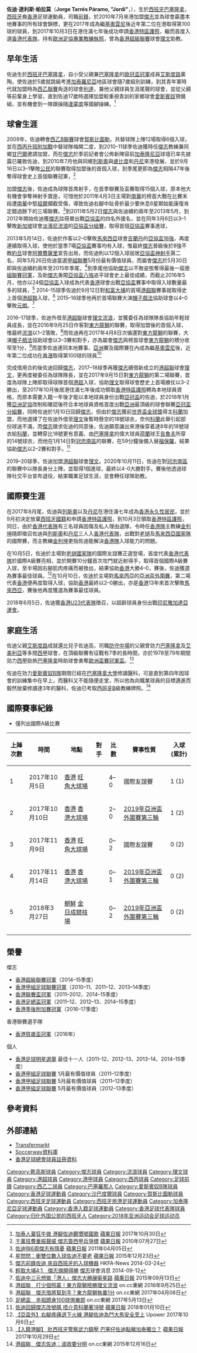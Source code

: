 {{spanish name 2|first=Tarrés|second=Páramo}}
{{Infobox football biography 
| name           = 佐迪 <br> Jordi Tarrés
| image          = Jordi Tarrés Páramo.JPG
| fullname       = Jorge Tarres Paramo
| nickname       = Uncle Jordi
| birth_date     = {{birth date and age|1981|3|16}} 
| birth_place    = [[西班牙|西班牙]]，[[巴塞隆拿|巴塞隆拿]]
| height         = {{height|m=1.79}}
| position       = [[前鋒_(足球)|前鋒]]、[[進攻中場|進攻中場]]
| currentclub = 
| youthyears1    = 
| youthclubs1    = 
| years1  = 1997–1999
| clubs1  = [[伊瓜拉達足球會|伊瓜拉達]]
| caps1   = 2
| goals1  = 0
| years2  = 1999–2002
| clubs2  = [[愛斯賓奴體育會|愛斯賓奴B隊]]
| caps2   = 26
| goals2  = 2
| years3  = 2000–2001
| clubs3  = → [[哥尼拿體育會|哥尼拿]]
| caps3   = 20
| goals3  = 8
| years4  = 2002–2004
| clubs4  = [[薩瓦德爾足球俱樂部|沙巴度爾]]
| caps4   = 75
| goals4  = 27
| years5  = 2004–2005
| clubs5  = [[靴高斯足球會|靴高斯]]
| caps5   = 15
| goals5  = 3
| years6  = 2005–2007
| clubs6  = [[泰拿沙足球會|泰拿沙]]
| caps6   = 62
| goals6  = 11
| years7  = 2007–2008
| clubs7  = [[洛爾卡體育足球俱樂部|洛爾卡]]
| caps7   = 28
| goals7  = 2
| years8  = 2008–2009
| clubs8  = [[愛斯賓奴體育會|愛斯賓奴B隊]]
| caps8   = 19
| goals8  = 10
| years9  = 2009–2010
| clubs9  = [[賀斯比圖勒體育中心|賀斯比圖勒]]
| caps9   = 20
| goals9  = 12
| years10 = 2010–2019
| clubs10 = [[傑志體育會|傑志]]
| caps10  = 92
| goals10 = 48
| years11 = 2016–2017
| clubs11 = → [[香港流浪足球會|理文流浪]] 
| caps11  = 21
| goals11 = 13
| years12 = 2017
| clubs12 = → [[理文足球會|理文]]
| caps12  = 8
| goals12 = 1
| years13 = 2019–2020
| clubs13 = [[理文足球會|理文]]
| caps13  = 16
| goals13 = 6
| nationalyears1 = 2018
| nationalteam1  = [[香港奧運足球代表隊|香港U23]]
| nationalcaps1  = 4
| nationalgoals1 = 2
| nationalyears2 = 2017–2018
| nationalteam2  = [[香港足球代表隊|香港]]
| nationalcaps2  = 5
| nationalgoals2 = 2
| manageryears1 = 2020–2021
| managerclubs1 = [[理文足球會|理文]]（助教）
| pcupdate = 
| ntupdate = 
}}

'''佐迪·達利斯·帕拉莫'''（'''Jorge Tarrés Páramo, "Jordi" '''，{{bd|1981年|3月16日}}），生於[[西班牙|西班牙]][[巴塞隆拿|巴塞隆拿]]，[[西班牙|西班牙]]裔[[香港|香港]]足球運動員，司職[[前鋒_(足球)|前鋒]]，於2010年7月來港加盟[[傑志體育會|傑志]]並為球會贏盡本地賽事的所有球會錦標，更在2017年成為繼[[基奧雲尼·施華|基奧雲尼]]後近年第二位在港取得第100球的球員，到2017年10月3日在港住滿七年後成功申請[[香港特區護照|香港特區護照]]，繼而首度入選[[香港足球代表隊|香港代表隊]]，持有[[歐洲足球協會聯盟|歐洲足協專業教練執照]]，曾為[[香港超級聯賽|香港超級聯賽]]球會[[理文足球會|理文]]助教。

==早年生活== 
佐迪生於[[西班牙|西班牙]][[巴塞隆拿|巴塞隆拿]]，自小受父親兼[[巴塞隆拿足球會|巴塞隆拿]]的[[歐洲盃賽冠軍盃|歐冠盃冠軍]]成員[[艾斯度路·達利斯|艾斯度路]]薰陶，使佐迪於5歲就跳級考進[[加泰羅尼亞|加泰羅尼亞]]地區球會隨7歲組別訓練，到其青年軍時代就加盟時為[[西班牙乙組足球聯賽|西乙聯賽]]角逐的球會[[利達體育會|利達]]，兼他父親球員生涯尾聲的球會，並從父親等前輩身上學習，直到佐迪17歲時選擇加盟較重視青訓的家鄉球會[[愛斯賓奴體育會|愛斯賓奴]]預備組，並有機會到一隊跟操隨[[魯爾·達蒙度|達蒙度]]等國腳操練。<ref>[https://hk.sports.appledaily.com/sports/daily/article/20171030/20198530 加泰人棄狂牛做 港腳佐迪聽慣噓國歌] {{Wayback|url=https://hk.sports.appledaily.com/sports/daily/article/20171030/20198530 |date=20180110175315 }} [[蘋果日報|蘋果日報]] 2017年10月30日</ref>

==球會生涯==
2009年，佐迪轉會[[西班牙足球乙二級聯賽|西乙B聯賽]]球會[[賀斯比圖勒體育中心|賀斯比圖勒]]，共替球隊上陣12場取得6個入球，並在[[西班牙丙組足球聯賽|西丙升班附加戰]]中替球隊梅開二度，到2010–11球季佐迪獲時任[[傑志體育會|傑志]]教練兼同鄉[[荷西·甘巴爾|甘巴爾]]邀請加盟，而在[[傑志體育會|傑志]]於季前記者會公佈新陣容前[[加泰隆尼亞|加泰隆尼亞]]球壇已率先披露已羅致佐迪，到2010年7月他與同鄉[[費蘭度·列斯奧|列斯奧]]與[[盧比度·羅沙達|盧比度]]和[[丹尼·簡斯拿|丹尼]]來港發展，並於9月16日以3–1擊敗[[公民足球隊|公民]]的聯賽取得加盟後的首個入球，到季尾更即為[[傑志體育會|傑志]]相隔47年後奪得球會史上首個聯賽冠軍，<ref>[http://hk.apple.nextmedia.com/sports/art/20100727/14281315 千萬班費重振聲威 傑志簽西甲兵爭標] {{Wayback|url=http://hk.apple.nextmedia.com/sports/art/20100727/14281315 |date=20160513200405 }} [[蘋果日報|蘋果日報]] 2010年07月27日</ref>

加盟[[傑志體育會|傑志]]後，佐迪成為球隊首席射手，在首季聯賽及盃賽取得15個入球，原本他大有機會爭奪神射手寶座，可惜他於2011年4月3日主場對[[南華足球隊|南華]]的榜首大戰在比賽末段遭[[南華足球隊|南華]]中堅[[祖爾|祖爾]]攔截受傷，導致佐迪右腳中趾骨折最少要休息6星期始能康復肯定錯過餘下的三場聯賽。<ref>[http://hk.apple.nextmedia.com/template/apple/art_main.php?iss_id=20110405&sec_id=25391&subsec_id=25392&art_id=15138231 佐迪唞6周傑志有隱憂] {{Wayback|url=http://hk.apple.nextmedia.com/template/apple/art_main.php?iss_id=20110405&sec_id=25391&subsec_id=25392&art_id=15138231 |date=20110407224009 }} [[蘋果日報|蘋果日報]] 2011年04月05日</ref>到2011年5月2日[[傑志體育會|傑志]]與佐迪續約兩年至2013年5月，到2012年開始佐迪獲[[傑志體育會|傑志]]註冊單出戰[[亞洲足協盃|亞協盃]]的四名外援名，並在同年3月6日以3–1擊敗[[新加坡|新加坡]]球會[[淡濱尼流浪足球會|淡濱尼流浪]]的[[2012年亞洲足協盃|亞協盃分組賽]]，取得首個[[亞協盃|亞協盃]]賽事進球，

2013年5月14日，佐迪於作客以2–0擊敗[[馬來西亞|馬來西亞]]球會[[吉蘭丹足球協會|吉蘭丹]]的[[2013年亞洲足協盃|亞協盃16強]]，再度連續取得入球，使他於當季7場[[2013年亞洲足協盃|亞協盃]]賽事均有入球，惟最終[[傑志體育會|傑志]]晉級後於8強不敵[[約旦|約旦]]球會[[阿爾費薩里體育會|阿爾費薩里]]宣告出局，而佐迪則以12個入球屈居[[2013年亞洲足協盃|亞協盃神射手]]第二名，同年5月26日佐迪當選[[香港甲組足球聯賽|甲組聯賽]]5月份最有價值球員，而屬會[[傑志體育會|傑志]]於5月30日即與佐迪續約兩年至2015年季尾，<ref>[http://hk.apple.nextmedia.com/sports/art/20151223/19422664 星閃閃：衝雙位數入球佐迪不要老] {{Wayback|url=http://hk.apple.nextmedia.com/sports/art/20151223/19422664 |date=20160602231402 }} [[蘋果日報|蘋果日報]] 2015年12月23日</ref>到季尾他協助[[傑志體育會|傑志]]以不敗姿態奪得最後一屆[[2013–14年香港甲組足球聯賽|甲組聯賽冠軍]]，及助[[傑志體育會|傑志]]勇闖[[2014年亞洲足協盃|亞協盃八強]]追平球會史上最佳成績，而截止2016年5月，他亦以24個[[亞協盃|亞協盃]]入球成為代表[[香港|香港]]球會出戰[[亞協盃|亞協盃]]賽事中取得入球數量最多的球員，<ref>[https://www.hkfa.com/news_details/11678 傑志前鋒佐迪 來自西班牙的入球機器] {{Wayback|url=https://www.hkfa.com/news_details/11678 |date=20160605061123 }} HKFA-News 2014-03-24</ref> 2014–15球季佐迪於9月12日對[[大埔足球會|和富大埔]]的首場[[港超聯|港超聯]]賽事就取得史上首個[[港超聯|港超聯]]入球，<ref>[http://www.kitchee.com/news.php?id=171 輕取大埔4:1　傑志旗開得勝] {{Wayback|url=http://www.kitchee.com/news.php?id=171 |date=20160415214438 }} [[傑志|傑志]]球會消息 2014-09-12</ref> 2015–16球季他再於首場聯賽大演[[帽子戲法|帽子戲法]]協助球會以4–0擊敗[[元朗足球會|元朗]]。<ref>[http://hk.apple.nextmedia.com/sports/art/20150913/19293679 佐迪中三元想做「港人」傑志大勝展衞冕路] {{Wayback|url=http://hk.apple.nextmedia.com/sports/art/20150913/19293679 |date=20160602230740 }} [[蘋果日報|蘋果日報]] 2015年09月13日</ref>

2016–17球季，佐迪外借至[[港超聯|港超聯]]球會[[香港流浪足球會|理文流浪]]，並獲委任為球隊隊長協助年輕球員成長，並在2016年9月25日作客對[[東方足球隊|東方龍獅]]的聯賽，取得加盟後的首個入球，惟最終[[香港流浪足球會|流浪]]以1–2落敗，<ref>[http://hk.on.cc/hk/bkn/cnt/sport/20160925/bkn-20160925192407439-0925_00882_001.html 港超聯　打少個照贏！東方龍獅險勝理文流浪] {{Wayback|url=http://hk.on.cc/hk/bkn/cnt/sport/20160925/bkn-20160925192407439-0925_00882_001.html |date=20160927111255 }} on.cc東網 2016年9月25日</ref>而佐迪再在2017年4月8日次循還對[[東方足球隊|東方龍獅]]的聯賽，大演[[帽子戲法|帽子戲法]]協助球會以3–3賽和對手，亦為屬會[[傑志體育會|傑志]]與榜首球會[[東方龍獅|東方龍獅]]的積分收窄至1分，<ref>[http://hk.on.cc/hk/bkn/cnt/sport/20170408/bkn-20170408221646191-0408_00882_001.html 港超聯　傑志借將幫到手？東方龍獅執番1分] {{Wayback|url=http://hk.on.cc/hk/bkn/cnt/sport/20170408/bkn-20170408221646191-0408_00882_001.html |date=20170415013423 }} on.cc東網 2017年04月08日</ref>而當季佐迪連同本地賽事、[[亞洲|亞洲]]賽及國際賽在內成為繼[[基奧雲尼·施華|基奧雲尼]]後，近年第二位成功在[[香港|香港]]取得第100球的球員<ref>[http://hk.on.cc/hk/bkn/cnt/sport/20170513/bkn-20170513225301314-0513_00882_001.html 足總盃　辛祖躋身100球俱樂部] {{Wayback|url=http://hk.on.cc/hk/bkn/cnt/sport/20170513/bkn-20170513225301314-0513_00882_001.html |date=20170805182258 }} on.cc東網 2017年5月13日</ref>

完成借用合約後佐迪回歸[[傑志體育會|傑志]]，2017–18球季再獲[[傑志體育會|傑志]]續借新成立的[[港超聯|港超聯]]球會[[理文足球會|理文]]，更再度被委任為球隊隊長，並在2017年9月15日對[[東方龍獅|東方龍獅]]的第二場聯賽，首度為球隊上陣即取得球隊首個[[港超|港超]]入球，協助[[理文足球會|理文]]取得球會歷史上首場勝仗以3–2勝出，至2017年10月後居港住滿七年後成功領取[[香港特區護照|香港特區護照]]轉為本地球員資格，而原本需要入籍一年後才能以本地球員身份出戰[[亞足聯冠軍聯賽|亞冠盃]]的佐迪，於2018年1月獲[[亞洲足球協會|亞洲足協]]改制和確認後符合本地球員資格首度出戰[[亞洲|亞洲]]最頂級的球會聯賽[[2018年亞足聯冠軍聯賽|亞冠盃分組賽]]，同時佐迪於1月10日回歸[[傑志體育會|傑志]]，但由於[[傑志體育會|傑志]]獲前[[世界盃金球獎|世界盃金球獎]]得主[[迪亞高·科蘭|科蘭]]加盟，而他選擇了在佐迪外借至[[理文足球會|理文]]後暫時懸空的18號球衣，奈何[[迪亞高·科蘭|科蘭]]此舉引起部份球迷不滿，而[[傑志體育會|傑志]]徵求佐迪的同意後，佐迪願意讓出來港後穿着達8年的18號球衣給[[迪亞高·科蘭|科蘭]]，並轉穿比18號更有意義、由[[巴塞隆拿足球會|巴塞隆拿]]的偉大球員[[荷蘭|荷蘭]]球王[[约翰·克鲁伊夫|告魯夫]]所穿的14號球衣，而他在1月14日對[[南區足球會|冠忠南區]]的聯賽，在59分鐘後備入替[[福保羅|福保羅]]，結果協助[[傑志體育會|傑志]]以2–2賽和對手。<ref>[https://hk.sports.appledaily.com/sports/realtime/article/20180110/57689724 佐迪回歸傑志改號碼 唔介意科蘭著18號] {{Wayback|url=https://hk.sports.appledaily.com/sports/realtime/article/20180110/57689724 |date=20180110175200 }} [[蘋果日報|蘋果日報]] 2018年01月10日</ref>

2019–20球季，佐迪加盟[[港超聯|港超聯]]球會[[理文足球會|理文]]。2020年10月11日，佐迪在對[[冠忠南區|冠忠南區]]的聯賽中以隊長身分上陣，並取得1個進球，最終以4-0大勝對手。賽後他透過球隊社交平台宣布退役，結束職業足球生涯，並會轉任球隊助教。

==國際賽生涯==
在2017年8月尾，佐迪與[[費蘭度·列斯奧|列斯奧]]以及[[丹尼·簡斯拿|丹尼]]在港住滿七年成為[[香港永久性居民|香港永久性居民]]，並於9月初決定放棄[[歐盟護照|西班牙國籍]]和申請[[香港特區護照|香港特區護照]]，到10月3日領取[[香港特區護照|香港特區護照]]，同日，由於[[香港足球代表隊|香港代表隊]]有三名球員因傷及私人理由退隊，令時任[[香港足球代表隊|香港隊]]主教練[[金判坤|金判坤]]隨即徵召佐迪與[[費蘭度·列斯奧|列斯奧]]和[[丹尼·簡斯拿|丹尼]]三人入[[香港足球代表隊|香港代表隊]]，出戰對[[老撾國家足球隊|老撾]]及[[馬來西亞|馬來西亞國家隊]]的國際賽，而主教練[[金判坤|金判坤]]更指佐迪能解決[[香港足球代表隊|香港隊]]入球能力的問題。

在10月5日，佐迪於主場對[[老撾國家足球隊|老撾國家隊]]的國際友誼賽正選登場，首度代表[[香港足球代表隊|香港代表隊]]於國際A級賽亮相，並於開賽10分鐘首次攻門就近射得手，取得首個國際A級賽入球，至半場因右腳肌肉疼痛而被換出，結果協助[[香港足球代表隊|香港]]大勝4–0，賽後，佐迪獲選為賽事最佳球員。<ref>[https://www.upower.com.hk/article/110511-%E3%80%90%E4%BA%9E%E7%9B%83%E5%A4%96%E3%80%91%E5%8F%B3%E8%85%B3%E7%96%BC%E7%97%9B%E9%80%80%E4%B8%8B%E7%81%AB%E7%B7%9A-%E6%B8%AF%E8%85%B3%E4%BD%90%E8%BF%AA%E7%82%BA%E9%AC%A5%E5%A4%A7%E9%A6%AC%E5%AE%89 【亞盃外】右腳疼痛退下火線 港腳佐迪為鬥大馬安全至上] {{Wayback|url=https://www.upower.com.hk/article/110511-%E3%80%90%E4%BA%9E%E7%9B%83%E5%A4%96%E3%80%91%E5%8F%B3%E8%85%B3%E7%96%BC%E7%97%9B%E9%80%80%E4%B8%8B%E7%81%AB%E7%B7%9A-%E6%B8%AF%E8%85%B3%E4%BD%90%E8%BF%AA%E7%82%BA%E9%AC%A5%E5%A4%A7%E9%A6%AC%E5%AE%89 |date=20171006212208 }} Upower 2017年10月6日</ref>在10月10日，佐迪於主場對[[馬來西亞國家足球隊|馬來西亞]]的[[2019年亞洲盃資格賽第三輪|亞洲盃外圍賽]]，第二場代表[[香港足球代表隊|香港]]便再度取得入球，協助[[香港足球代表隊|香港]]最終以2–0勝出，亦是[[香港足球代表隊|香港]]13年來首次擊敗[[馬來西亞國家足球隊|馬來西亞]]，賽後他再度獲選為賽事最佳球員。

2018年6月5日，佐迪獲[[香港奧運足球代表隊|香港U23代表隊]]徵召，以超齡球員身份出戰[[2018年亞洲運動會足球比賽|印尼雅加達亞運會]]。

==家庭生活==
佐迪父親[[艾斯度路·達利斯|艾斯度路]]成就還比兒子佐迪高，司職[[防守中場|防守中場]]的父親曾効力[[巴塞隆拿足球會|巴塞隆拿]]及[[阿爾梅里亞體育聯盟|艾美利亞]]等多間[[西甲|西甲]]球會，在頂級聯賽有征戰有7季的長時間，亦於1978至79年期間効力[[西甲|西甲]]勁旅[[巴塞隆拿足球會|巴塞隆拿]]時助球會勇奪[[歐洲盃賽冠軍盃|歐洲盃賽冠軍盃]]。<ref>[https://hk.sports.appledaily.com/sports/realtime/article/20171029/57388590 【入籍港腳】 批西班牙警察武力鎮壓 巴塞仔佐迪點睇加泰獨立？] {{Wayback|url=https://hk.sports.appledaily.com/sports/realtime/article/20171029/57388590 |date=20171029121219 }} [[蘋果日報|蘋果日報]] 2017年10月29日</ref>

佐迪在効力[[愛斯賓奴體育會|愛斯賓奴B隊]]期間已經在[[巴塞隆拿大學|巴塞隆拿大學]]修讀醫科，可是直到第四年因球會的訓練集中在早上，而醫科又不能隨便走堂，所以他為向職業球員的目標邁進而毅然放棄修讀達3年的醫科，佐迪已考取[[西班牙|西班牙]]B級教練牌照。<ref>[http://hk.on.cc/hk/bkn/cnt/sport/20151216/bkn-20151216000514935-1216_00882_001.html 港超聯　傑志佐迪：波政要分明] {{Wayback|url=http://hk.on.cc/hk/bkn/cnt/sport/20151216/bkn-20151216000514935-1216_00882_001.html |date=20160630073030 }} on.cc東網 2015年12月16日</ref>

==國際賽事紀錄==
* 僅列出國際A級比賽

{|width=90% class="wikitable"  style="text-align: center; font-size: 90%"
!上陣次數!!時間!!地點!!對手!!比數!!賽事性質!!入球 (累計)
|-
|1||2017年10月5日||align=left|{{flagicon|HKG}} [[香港|香港]] [[旺角大球場|旺角大球場]] ||align=left|{{fb|LAO}}||4–0||國際友誼賽||1 (1)
|-
|2||2017年10月10日||align=left|{{flagicon|HKG}} [[香港|香港]] [[香港大球場|香港大球場]] ||align=left|{{fb|MAL}}||2–0||[[2019年亞洲盃資格賽第三輪|2019年亞洲盃外圍賽第三輪]]||1 (2)
|-
|3||2017年11月9日||align=left|{{flagicon|HKG}} [[香港|香港]] [[旺角大球場|旺角大球場]] ||align=left|{{fb|BHR}}||0–2||國際友誼賽||0 (2)
|-
|4||2017年11月14日||align=left|{{flagicon|HKG}} [[香港|香港]] [[香港大球場|香港大球場]] ||align=left|{{fb|LIB}}||0–1||[[2019年亞洲盃資格賽第三輪|2019年亞洲盃外圍賽第三輪]]||0 (2)
|-
|5||2018年3月27日||align=left|{{flagicon|PRK}} [[朝鮮|朝鮮]] [[金日成競技場|金日成競技場]] ||align=left|{{fb|PRK}}||0–2||[[2019年亞洲盃資格賽第三輪|2019年亞洲盃外圍賽第三輪]]||0 (2)
|-
|}

==榮譽==
;傑志
* [[香港超級聯賽|香港超級聯賽冠軍]]（2014–15季度）
* [[香港甲組足球聯賽|香港甲組足球聯賽冠軍]]（2010–11、2011–12、2013–14季度）
* [[香港聯賽盃|香港聯賽盃冠軍]]（2011–2012、2014–15季度）
* [[香港足總盃|香港足總盃冠軍]]（2011–12、2012–13、2014–15季度）
* [[2015–16年香港超級聯賽季後附加賽|香港季後附加賽冠軍]]（2016–17季度）
;香港聯賽選手隊
* [[2016年賀歲盃足球賽|香港賀歲盃冠軍]]（2016年）
;個人
* [[香港足球明星選舉|香港足球明星選舉]] 最佳十一人（2011–12、2012–13、2013–14、2014–15季度）
* [[香港甲組足球聯賽|香港甲組足球聯賽]] 1月最有價值球員（2011–12季度）
* [[香港甲組足球聯賽|香港甲組足球聯賽]] 5月最有價值球員（2011–12季度）
* [[香港甲組足球聯賽|香港甲組足球聯賽]] 5月最有價值球員（2012–13季度）

==參考資料==
{{reflist}}

== 外部連結 ==
*[http://www.transfermarkt.com/jordi-tarres/profil/spieler/70995 Transfermarkt]{{Wayback|url=http://www.transfermarkt.com/jordi-tarres/profil/spieler/70995 |date=20160819070155 }}
*[http://us.soccerway.com/players/jordi-tarres-paramo/146963/ Soccerway資料庫]{{Wayback|url=http://us.soccerway.com/players/jordi-tarres-paramo/146963/ |date=20160517194801 }}
*[https://www.hkfa.com/ch/club/4/detail?player=10213#gotab 香港足球總會球員註冊資料]{{Wayback|url=https://www.hkfa.com/ch/club/4/detail?player=10213#gotab |date=20160517162304 }}

{{港甲神射手}}

{{DEFAULTSORT:Jordi Tarrés i Páramo}} 
[[Category:靴高斯球員|Category:靴高斯球員]]
[[Category:傑志球員|Category:傑志球員]]
[[Category:流浪球員|Category:流浪球員]]
[[Category:理文球員|Category:理文球員]]
[[Category:港超球員|Category:港超球員]]
[[Category:港甲球員|Category:港甲球員]]
[[Category:西丙球員|Category:西丙球員]]
[[Category:足球前鋒|Category:足球前鋒]]
[[Category:西乙二球員|Category:西乙二球員]]
[[Category:巴塞羅那人|Category:巴塞羅那人]]
[[Category:愛斯賓奴B隊球員|Category:愛斯賓奴B隊球員]]
[[Category:香港足球運動員|Category:香港足球運動員]]
[[Category:沙巴度爾球員|Category:沙巴度爾球員]]
[[Category:賀斯比圖勒球員|Category:賀斯比圖勒球員]]
[[Category:西班牙足球運動員|Category:西班牙足球運動員]]
[[Category:西班牙旅港足球運動員|Category:西班牙旅港足球運動員]]
[[Category:加泰隆尼亞足球運動員|Category:加泰隆尼亞足球運動員]]
[[Category:香港入籍足球運動員|Category:香港入籍足球運動員]]
[[Category:香港足球代表隊球員|Category:香港足球代表隊球員]]
[[Category:归化外国公民的西班牙人|Category:归化外国公民的西班牙人]]
[[Category:2018年亚洲运动会足球运动员|Category:2018年亚洲运动会足球运动员]]